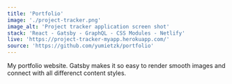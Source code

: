 ```yaml
---
title: 'Portfolio'
image: './project-tracker.png'
image_alt: 'Project tracker application screen shot'
stack: 'React - Gatsby - GraphQL - CSS Modules - Netlify'
live: 'https://project-tracker-myapp.herokuapp.com/'
source: 'https://github.com/yumietzk/portfolio'
---
```


My portfolio website. Gatsby makes it so easy to render smooth images and connect with all differenct content styles.
